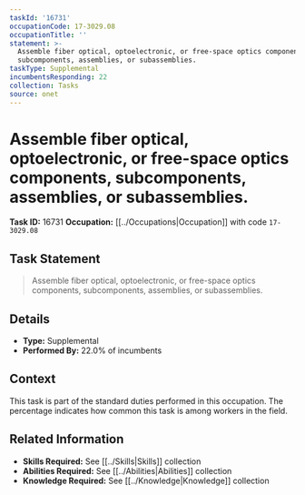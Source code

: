 ```yaml
---
taskId: '16731'
occupationCode: 17-3029.08
occupationTitle: ''
statement: >-
  Assemble fiber optical, optoelectronic, or free-space optics components,
  subcomponents, assemblies, or subassemblies.
taskType: Supplemental
incumbentsResponding: 22
collection: Tasks
source: onet
---
```

# Assemble fiber optical, optoelectronic, or free-space optics components, subcomponents, assemblies, or subassemblies.

**Task ID:** 16731
**Occupation:** [[../Occupations|Occupation]] with code `17-3029.08`

## Task Statement

> Assemble fiber optical, optoelectronic, or free-space optics components, subcomponents, assemblies, or subassemblies.

## Details

- **Type:** Supplemental
- **Performed By:** 22.0% of incumbents

## Context

This task is part of the standard duties performed in this occupation. The percentage indicates how common this task is among workers in the field.

## Related Information

- **Skills Required:** See [[../Skills|Skills]] collection
- **Abilities Required:** See [[../Abilities|Abilities]] collection
- **Knowledge Required:** See [[../Knowledge|Knowledge]] collection
